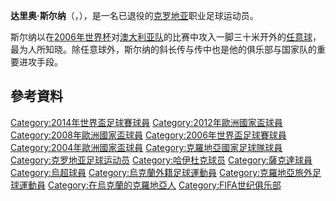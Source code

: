 {{noteTA
|G1=uefa
|G2=Football
|T=zh-hans:达里奥·斯尔纳;zh-hk:達里奧·施拿;zh-tw:達里奧·斯爾納;
|1=zh-hans:斯尔纳;zh-hk:施拿;zh-tw:斯爾納;
|2=zh-hans:哈伊杜克;zh-hk:夏德;zh-tw:哈伊杜克;
}}
{{Infobox football biography
| name                = 达里奥·斯尔纳<br />''Darijo Srna''
| image               = Darijo Srna2016.jpg
| image_size          = 260px
| fullname            = Darijo Srna<ref>{{cite news
| title = 2014 FIFA World Cup Brazil: List of Players
| url = http://www.fifadata.com/document/fwc/2014/pdf/fwc_2014_squadlists.pdf
| publisher = FIFA
| format = PDF
| page = 12
| date = 2014-06-11
| accessdate = 2014-07-08
| archive-date = 2017-03-24
| archive-url = https://web.archive.org/web/20170324212105/http://www.fifadata.com/document/fwc/2014/pdf/fwc_2014_squadlists.pdf
| dead-url = no
}}</ref>
| birth_date          = {{Birth date and age|df=yes|1982|05|01}}
| birth_place         = {{YUG}}[[梅特科維奇|梅特科維奇]]
| height              = {{height|m=1.78}}<ref>{{cite web|url=http://shakhtar.com/en/team/player/?id=57|title=Darijo Srna - First Team - FC Shakhtar Donetsk|publisher=|deadurl=yes|archiveurl=https://web.archive.org/web/20090222203157/http://shakhtar.com/en/team/player/?id=57|archivedate=2009-02-22}}</ref>
| currentclub         = 
| clubnumber          = 
| position = [[中場|右前卫]]、[[中場|右边锋]]
| youthyears1         =
| youthclubs1         = [[加比拉足球俱樂部|加比拉]]<ref>{{cite web|url=http://www.dalmacijanews.com/Nogomet/View/tabid/89/ID/89884/Festalo-se-do-zore-U-maloj-Gabeli-izrastao-veliki-GOSK.aspx |title=Dalmacija News - Neovisni hrvatski portal |publisher= |deadurl=yes |archiveurl=https://web.archive.org/web/20131224104625/http://www.dalmacijanews.com/Nogomet/View/tabid/89/ID/89884/Festalo-se-do-zore-U-maloj-Gabeli-izrastao-veliki-GOSK.aspx |archivedate=2013-12-24 }}</ref>
| youthyears2         = 1997–1999
| youthclubs2         = [[NK_Neretva|Neretva Metković]]
| youthyears3         = 1999–2000
| youthclubs3         = [[夏德施普列特足球會|夏德]]
| years1 = 1999–2003 | clubs1 = [[夏德施普列特足球會|夏德]]         | caps1 =  64 | goals1 =  4
| years2              = 2003–2018 | clubs2 = [[頓內次克礦工足球俱樂部|頓內次克礦工]]  | caps2 = 339 | goals2 = 33
| years3              = 2018–2019 | clubs3 = [[卡利亚里足球俱乐部|卡利亚里]]              | caps3 = 26 | goals3 = 0
| totalcaps = 429 | totalgoals = 37
| nationalteam1       = 克羅地亞U15 | nationalyears1 = 1998      | nationalcaps1       =   1        |nationalgoals1 = 0
| nationalteam2       = [[克羅地亞17歲以下國家足球隊|克羅地亞U17]] | nationalyears2 = 1999–2000 | nationalcaps2       =   5        |nationalgoals2 = 4
| nationalteam3       = [[克羅地亞19歲以下國家足球隊|克羅地亞U19]] | nationalyears3 = 2000–2001 | nationalcaps3       =   7        |nationalgoals3 = 3
| nationalteam4       = [[克羅地亞20歲以下國家足球隊|克羅地亞U20]] | nationalyears4 = 2000–2001 | nationalcaps4       =   2        |nationalgoals4 = 0
| nationalteam5       = [[克羅地亞21歲以下國家足球隊|克羅地亞U21]] | nationalyears5 = 2001–2004 | nationalcaps5       =   10       |nationalgoals5 = 4
| nationalteam6       = [[克羅地亞國家足球隊|克羅地亞]] | nationalyears6 = 2002–2016                  | nationalcaps6       =   134      |nationalgoals6 = 22
| pcupdate = 2017年4月
}}
{{中文譯名
| english    = Darijo '''Srna'''
| putonghua  = 斯尔纳
| taiwan     = 斯爾納
| cantonese  = 施拿
|}}

'''达里奥·斯尔纳'''（{{lang-hr|'''Darijo Srna'''}}，{{bd|1982年|5月1日|catidx=Srna, Darijo}}），是一名已退役的[[克罗地亚|克罗地亚]]职业足球运动员。

斯尔纳以在[[2006年世界杯|2006年世界杯]]对[[澳大利亚国家足球队|澳大利亚队]]的比赛中攻入一脚三十米开外的[[任意球|任意球]]，最为人所知晓。除任意球外，斯尔纳的斜长传与传中也是他的俱乐部与国家队的重要进攻手段。

== 參考資料 ==
{{reflist}}

{{Navboxes colour
|title= 克羅地亞參賽名單
|bg=white
|fg=red
|bordercolor=red
|list1=
{{2004年歐洲足球錦標賽克羅地亞參賽名單}}
{{2006年世界盃足球賽克羅地亞參賽名單}}
{{2008年欧洲足球锦标赛克罗地亚参赛名单}}
{{2012年歐洲足球錦標賽克羅地亞參賽名單}}
{{2014年世界盃足球賽克羅地亞參賽名單}}
{{2016年歐洲國家盃克羅地亞參賽名單}}
}}

{{DEFAULTSORT:Srna, Darijo}}
[[Category:2014年世界盃足球賽球員|Category:2014年世界盃足球賽球員]]
[[Category:2012年歐洲國家盃球員|Category:2012年歐洲國家盃球員]]
[[Category:2008年歐洲國家盃球員|Category:2008年歐洲國家盃球員]]
[[Category:2006年世界盃足球賽球員|Category:2006年世界盃足球賽球員]]
[[Category:2004年歐洲國家盃球員|Category:2004年歐洲國家盃球員]]
[[Category:克羅地亞國家足球隊球員|Category:克羅地亞國家足球隊球員]]
[[Category:克罗地亚足球运动员|Category:克罗地亚足球运动员]]
[[Category:哈伊杜克球员|Category:哈伊杜克球员]]
[[Category:薩克達球員|Category:薩克達球員]]
[[Category:烏超球員|Category:烏超球員]]
[[Category:烏克蘭外籍足球運動員|Category:烏克蘭外籍足球運動員]]
[[Category:克羅地亞旅外足球運動員|Category:克羅地亞旅外足球運動員]]
[[Category:在烏克蘭的克羅地亞人|Category:在烏克蘭的克羅地亞人]]
[[Category:FIFA世纪俱乐部|Category:FIFA世纪俱乐部]]